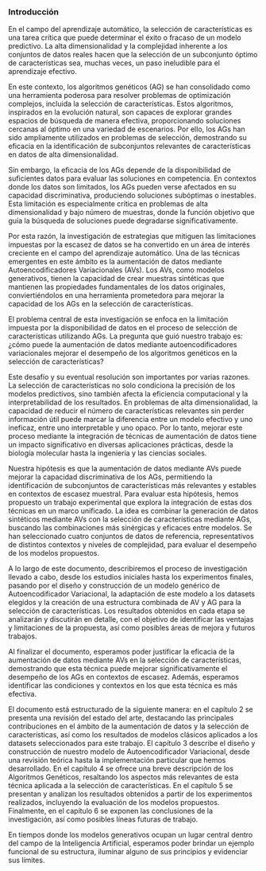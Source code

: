 
### Introducción {#sec-Capitulo1}

En el campo del aprendizaje automático, la selección de características es una tarea crítica que puede determinar el éxito o fracaso de un modelo predictivo. La alta dimensionalidad y la complejidad inherente a los conjuntos de datos reales hacen que la selección de un subconjunto óptimo de características sea, muchas veces, un paso ineludible para el aprendizaje efectivo.

En este contexto, los algoritmos genéticos (AG) se han consolidado como una herramienta poderosa para resolver problemas de optimización complejos, incluida la selección de características. Estos algoritmos, inspirados en la evolución natural, son capaces de explorar grandes espacios de búsqueda de manera efectiva, proporcionando soluciones cercanas al óptimo en una variedad de escenarios. Por ello, los AGs han sido ampliamente utilizados en problemas de selección, demostrando su eficacia en la identificación de subconjuntos relevantes de características en datos de alta dimensionalidad.

Sin embargo, la eficacia de los AGs depende de la disponibilidad de suficientes datos para evaluar las soluciones en competencia. En contextos donde los datos son limitados, los AGs pueden verse afectados en su capacidad discriminativa, produciendo soluciones subóptimas o inestables. Esta limitación es especialmente crítica en problemas de alta dimensionalidad y bajo número de muestras, donde la función objetivo que guía la búsqueda de soluciones puede degradarse significativamente.

Por esta razón, la investigación de estrategias que mitiguen las limitaciones impuestas por la escasez de datos se ha convertido en un área de interés creciente en el campo del aprendizaje automático. Una de las técnicas emergentes en este ámbito es la aumentación de datos mediante Autoencodificadores Variacionales (AVs). Los AVs, como modelos generativos, tienen la capacidad de crear muestras sintéticas que mantienen las propiedades fundamentales de los datos originales, conviertiéndolos en una herramienta prometedora para mejorar la capacidad de los AGs en la selección de características.

El problema central de esta investigación se enfoca en la limitación impuesta por la disponibilidad de datos en el proceso de selección de características utilizando AGs. La pregunta que guió nuestro trabajo es: ¿cómo puede la aumentación de datos mediante autoencodificadores variacionales mejorar el desempeño de los algoritmos genéticos en la selección de características?

Este desafío y su eventual resolución son importantes por varias razones. La selección de características no solo condiciona la precisión de los modelos predictivos, sino también afecta la eficiencia computacional y la interpretabilidad de los resultados. En problemas de alta dimensionalidad, la capacidad de reducir el número de características relevantes sin perder información útil puede marcar la diferencia entre un modelo efectivo y uno ineficaz, entre uno interpretable y uno opaco. Por lo tanto, mejorar este proceso mediante la integración de técnicas de aumentación de datos tiene un impacto significativo en diversas aplicaciones prácticas, desde la biología molecular hasta la ingeniería y las ciencias sociales.

Nuestra hipótesis es que la aumentación de datos mediante AVs puede mejorar la capacidad discriminativa de los AGs, permitiendo la identificación de subconjuntos de características más relevantes y estables en contextos de escasez muestral. Para evaluar esta hipótesis, hemos propuesto un trabajo experimental que explora la integración de estas dos técnicas en un marco unificado. La idea es combinar la generación de datos sintéticos mediante AVs con la selección de características mediante AGs, buscando las combinaciones más sinérgicas y eficaces entre modelos. Se han seleccionado cuatro conjuntos de datos de referencia, representativos de distintos contextos y niveles de complejidad, para evaluar el desempeño de los modelos propuestos.

A lo largo de este documento, describiremos el proceso de investigación llevado a cabo, desde los estudios iniciales hasta los experimentos finales, pasando por el diseño y construcción de un modelo genérico de Autoencodificador Variacional, la adaptación de este modelo a los datasets elegidos y la creación de una estructura combinada de AV y AG para la selección de características. Los resultados obtenidos en cada etapa se analizarán y discutirán en detalle, con el objetivo de identificar las ventajas y limitaciones de la propuesta, así como posibles áreas de mejora y futuros trabajos.

Al finalizar el documento, esperamos poder justificar la eficacia de la aumentación de datos mediante AVs en la selección de características, demostrando que esta técnica puede mejorar significativamente el desempeño de los AGs en contextos de escasez. Además, esperamos identificar las condiciones y contextos en los que esta técnica es más efectiva.

El documento está estructurado de la siguiente manera: en el capítulo 2 se presenta una revisión del estado del arte, destacando las principales contribuciones en el ámbito de la aumentación de datos y la selección de características, así como los resultados de modelos clásicos aplicados a los datasets seleccionados para este trabajo. El capítulo 3 describe el diseño y construcción de nuestro modelo de Autoencodificador Variacional, desde una revisión teórica hasta la implementación particular que hemos desarrollado. En el capítulo 4 se ofrece una breve descripción de los Algoritmos Genéticos, resaltando los aspectos más relevantes de esta técnica aplicada a la selección de características. En el capítulo 5 se presentan y analizan los resultados obtenidos a partir de los experimentos realizados, incluyendo la evaluación de los modelos propuestos. Finalmente, en el capítulo 6 se exponen las conclusiones de la investigación, así como posibles líneas futuras de trabajo.

En tiempos donde los modelos generativos ocupan un lugar central dentro del campo de la Inteligencia Artificial, esperamos poder brindar un ejemplo funcional de su estructura, iluminar alguno de sus principios y evidenciar sus límites. 